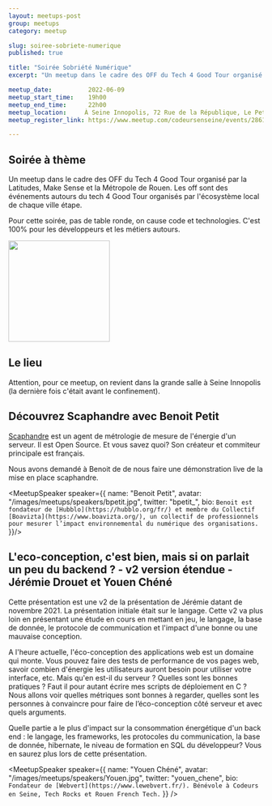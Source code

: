 ```yaml
---
layout: meetups-post
group: meetups
category: meetup

slug: soiree-sobriete-numerique
published: true

title: "Soirée Sobriété Numérique"
excerpt: "Un meetup dans le cadre des OFF du Tech 4 Good Tour organisé par la Latitudes, Make Sense et la Métropole de Rouen. Pour cette soirée, pas de table ronde, on cause code et technologies. C'est 100% pour les développeurs et les métiers autours."

meetup_date:          2022-06-09
meetup_start_time:    19h00
meetup_end_time:      22h00
meetup_location:     À Seine Innopolis, 72 Rue de la République, Le Petit Quevilly
meetup_register_link: https://www.meetup.com/codeursenseine/events/286177618/

---
```



## Soirée à thème

Un meetup dans le cadre des OFF du Tech 4 Good Tour organisé par la Latitudes, Make Sense et la Métropole de Rouen. Les off sont des événements autours du tech 4 Good Tour organisés par l'écosystème local de chaque ville étape.

Pour cette soirée, pas de table ronde, on cause code et technologies. C'est 100% pour les développeurs et les métiers autours.

<img src="/images/meetups/tech4goodtour.svg" width="200" />

## Le lieu

Attention, pour ce meetup, on revient dans la grande salle à Seine Innopolis (la dernière fois c'était avant le confinement).

## Découvrez Scaphandre avec Benoit Petit

[Scaphandre](https://github.com/hubblo-org/scaphandre) est un agent de métrologie de mesure de l'énergie d'un serveur. Il est Open Source. Et vous savez quoi?  Son créateur et commiteur principale est français. 

Nous avons demandé à Benoit de de nous faire une démonstration live de la mise en place scaphandre.

  <MeetupSpeaker speaker={{
    name: "Benoit Petit",
    avatar: "/images/meetups/speakers/bpetit.jpg",
    twitter: "bpetit_",
    bio: `Benoit est fondateur de [Hubblo](https://hubblo.org/fr/) et membre du Collectif [Boavizta](https://www.boavizta.org/), un collectif de professionnels pour mesurer l’impact environnemental du numérique des organisations.`
  }}/>


## L'eco-conception, c'est bien, mais si on parlait un peu du backend ? - v2 version étendue -  Jérémie Drouet et Youen Chéné

Cette présentation est une v2 de la présentation de Jérémie datant de novembre 2021. La présentation initiale était sur le langage. Cette v2 va plus loin en présentant une étude en cours en mettant en jeu, le langage, la base de donnée, le protocole de communication et l'impact d'une bonne ou une mauvaise conception.

A l'heure actuelle, l'éco-conception des applications web est un domaine qui monte. Vous pouvez faire des tests de performance de vos pages web, savoir combien d'énergie les utilisateurs auront besoin pour utiliser votre interface, etc. Mais qu'en est-il du serveur ? Quelles sont les bonnes pratiques ? Faut il pour autant écrire mes scripts de déploiement en C ? Nous allons voir quelles métriques sont bonnes à regarder, quelles sont les personnes à convaincre pour faire de l’éco-conception côté serveur et avec quels arguments.

Quelle partie a le plus d'impact sur la consommation énergétique d'un back end : le langage, les frameworks, les protocoles du communication, la base de donnée, hibernate, le niveau de formation en SQL du développeur? Vous en saurez plus lors de cette présentation.


<Stack>
  <MeetupSpeaker speaker={{
    name: "Jérémie Drouet",
    avatar: "/images/meetups/speakers/jeremie-drouet.jpeg",
    twitter: "jeremiedrouet",
    bio: `[Datadog](https://www.datadoghq.com/). Developer that develops. Sometimes I drink a coffee.`
  }}/>

  <MeetupSpeaker speaker={{
    name: "Youen Chéné",
    avatar: "/images/meetups/speakers/Youen.jpg",
    twitter: "youen_chene",
    bio: `Fondateur de [Webvert](https://www.lewebvert.fr/). Bénévole à Codeurs en Seine, Tech Rocks et Rouen French Tech.`
  }} />
</Stack>
